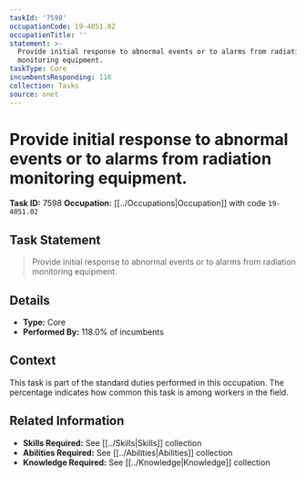 ```yaml
---
taskId: '7598'
occupationCode: 19-4051.02
occupationTitle: ''
statement: >-
  Provide initial response to abnormal events or to alarms from radiation
  monitoring equipment.
taskType: Core
incumbentsResponding: 118
collection: Tasks
source: onet
---
```

# Provide initial response to abnormal events or to alarms from radiation monitoring equipment.

**Task ID:** 7598
**Occupation:** [[../Occupations|Occupation]] with code `19-4051.02`

## Task Statement

> Provide initial response to abnormal events or to alarms from radiation monitoring equipment.

## Details

- **Type:** Core
- **Performed By:** 118.0% of incumbents

## Context

This task is part of the standard duties performed in this occupation. The percentage indicates how common this task is among workers in the field.

## Related Information

- **Skills Required:** See [[../Skills|Skills]] collection
- **Abilities Required:** See [[../Abilities|Abilities]] collection
- **Knowledge Required:** See [[../Knowledge|Knowledge]] collection
